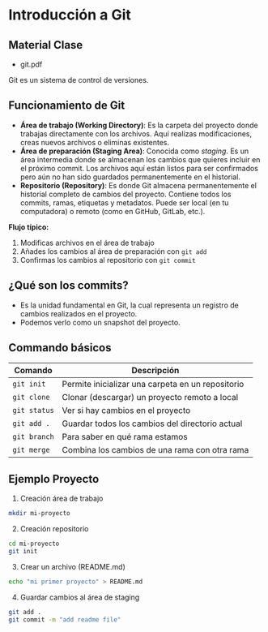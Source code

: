 
# Introducción a Git

## Material Clase

- <ExternalLink href='/bootcamps/codfacilito/cft003/docs/git.pdf'>git.pdf</ExternalLink>

Git es un sistema de control de versiones.

## Funcionamiento de Git

- **Área de trabajo (Working Directory)**: Es la carpeta del proyecto donde trabajas directamente con los archivos. Aquí realizas modificaciones, creas nuevos archivos o eliminas existentes.
- **Área de preparación (Staging Area)**: Conocida como *staging*. Es un área intermedia donde se almacenan los cambios que quieres incluir en el próximo commit. Los archivos aquí están listos para ser confirmados pero aún no han sido guardados permanentemente en el historial.
- **Repositorio (Repository)**: Es donde Git almacena permanentemente el historial completo de cambios del proyecto. Contiene todos los commits, ramas, etiquetas y metadatos. Puede ser local (en tu computadora) o remoto (como en GitHub, GitLab, etc.).

**Flujo típico:**

1. Modificas archivos en el área de trabajo
2. Añades los cambios al área de preparación con `git add`
3. Confirmas los cambios al repositorio con `git commit`

## ¿Qué son los commits?

- Es la unidad fundamental en Git, la cual representa un registro de cambios realizados en el proyecto.
- Podemos verlo como un snapshot del proyecto.

## Commando básicos

|Comando|Descripción|
|---|---|
|`git init`|Permite inicializar una carpeta en un repositorio|
|`git clone`|Clonar (descargar) un proyecto remoto a local|
|`git status`|Ver si hay cambios en el proyecto|
|`git add .`|Guardar todos los cambios del directorio actual|
|`git branch`|Para saber en qué rama estamos|
|`git merge`|Combina los cambios de una rama con otra rama|


## Ejemplo Proyecto

1. Creación área de trabajo
```sh
mkdir mi-proyecto
```

2. Creación repositorio

```sh
cd mi-proyecto
git init
```

3. Crear un archivo (README.md)

```sh
echo "mi primer proyecto" > README.md
```

4. Guardar cambios al área de staging

```sh
git add .
git commit -m "add readme file"
```

